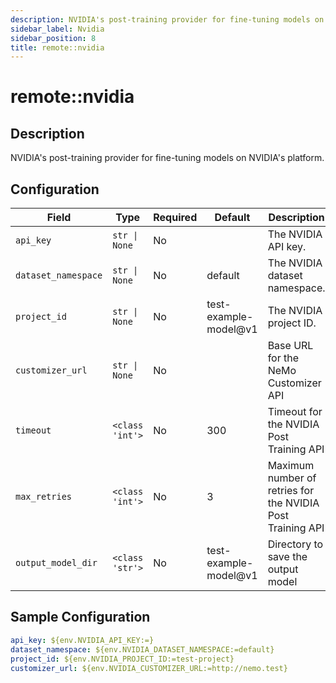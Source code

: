 ```yaml
---
description: NVIDIA's post-training provider for fine-tuning models on NVIDIA's platform
sidebar_label: Nvidia
sidebar_position: 8
title: remote::nvidia
---
```


# remote::nvidia

## Description

NVIDIA's post-training provider for fine-tuning models on NVIDIA's platform.

## Configuration

| Field | Type | Required | Default | Description |
|-------|------|----------|---------|-------------|
| `api_key` | `str \| None` | No |  | The NVIDIA API key. |
| `dataset_namespace` | `str \| None` | No | default | The NVIDIA dataset namespace. |
| `project_id` | `str \| None` | No | test-example-model@v1 | The NVIDIA project ID. |
| `customizer_url` | `str \| None` | No |  | Base URL for the NeMo Customizer API |
| `timeout` | `<class 'int'>` | No | 300 | Timeout for the NVIDIA Post Training API |
| `max_retries` | `<class 'int'>` | No | 3 | Maximum number of retries for the NVIDIA Post Training API |
| `output_model_dir` | `<class 'str'>` | No | test-example-model@v1 | Directory to save the output model |

## Sample Configuration

```yaml
api_key: ${env.NVIDIA_API_KEY:=}
dataset_namespace: ${env.NVIDIA_DATASET_NAMESPACE:=default}
project_id: ${env.NVIDIA_PROJECT_ID:=test-project}
customizer_url: ${env.NVIDIA_CUSTOMIZER_URL:=http://nemo.test}
```
